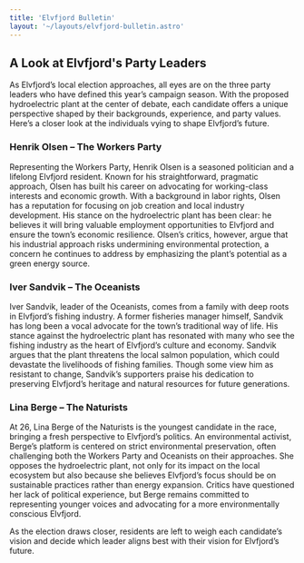 ```yaml
---
title: 'Elvfjord Bulletin'
layout: '~/layouts/elvfjord-bulletin.astro'
---
```


## A Look at Elvfjord's Party Leaders
As Elvfjord’s local election approaches, all eyes are on the three party leaders who have defined this year’s campaign season. With the proposed hydroelectric plant at the center of debate, each candidate offers a unique perspective shaped by their backgrounds, experience, and party values. Here’s a closer look at the individuals vying to shape Elvfjord’s future.

### Henrik Olsen – The Workers Party
Representing the Workers Party, Henrik Olsen is a seasoned politician and a lifelong Elvfjord resident. Known for his straightforward, pragmatic approach, Olsen has built his career on advocating for working-class interests and economic growth. With a background in labor rights, Olsen has a reputation for focusing on job creation and local industry development. His stance on the hydroelectric plant has been clear: he believes it will bring valuable employment opportunities to Elvfjord and ensure the town’s economic resilience. Olsen’s critics, however, argue that his industrial approach risks undermining environmental protection, a concern he continues to address by emphasizing the plant’s potential as a green energy source.

### Iver Sandvik – The Oceanists
Iver Sandvik, leader of the Oceanists, comes from a family with deep roots in Elvfjord’s fishing industry. A former fisheries manager himself, Sandvik has long been a vocal advocate for the town’s traditional way of life. His stance against the hydroelectric plant has resonated with many who see the fishing industry as the heart of Elvfjord’s culture and economy. Sandvik argues that the plant threatens the local salmon population, which could devastate the livelihoods of fishing families. Though some view him as resistant to change, Sandvik’s supporters praise his dedication to preserving Elvfjord’s heritage and natural resources for future generations.

### Lina Berge – The Naturists
At 26, Lina Berge of the Naturists is the youngest candidate in the race, bringing a fresh perspective to Elvfjord’s politics. An environmental activist, Berge’s platform is centered on strict environmental preservation, often challenging both the Workers Party and Oceanists on their approaches. She opposes the hydroelectric plant, not only for its impact on the local ecosystem but also because she believes Elvfjord’s focus should be on sustainable practices rather than energy expansion. Critics have questioned her lack of political experience, but Berge remains committed to representing younger voices and advocating for a more environmentally conscious Elvfjord.

As the election draws closer, residents are left to weigh each candidate’s vision and decide which leader aligns best with their vision for Elvfjord’s future.
